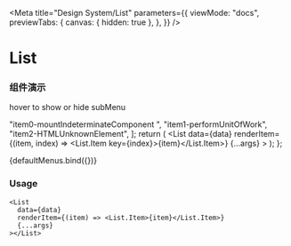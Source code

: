 
<Meta
  title="Design System/List"
  parameters={{
    viewMode: "docs",
    previewTabs: {
      canvas: { hidden: true },
    },
  }}
/>

# List

### 组件演示

hover to show or hide subMenu

  "item0-mountIndeterminateComponent ",
  "item1-performUnitOfWork",
  "item2-HTMLUnknownElement",
];
  return (
    <List
      data={data}
      renderItem={(item, index) => <List.Item key={index}>{item}</List.Item>}
      {...args}
    ></List>
  );
};

<Story name="defaultMenu">{defaultMenus.bind({})}</Story>

### Usage

```tsx
<List
  data={data}
  renderItem={(item) => <List.Item>{item}</List.Item>}
  {...args}
></List>
```

<ArgsTable of={List} />
